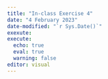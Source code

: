 ```yaml
---
title: "In-class Exercise 4"
date: "4 February 2023"
date-modified: "`r Sys.Date()`"
exexute:
execute: 
  echo: true
  eval: true
  warning: false
editor: visual
---
```

